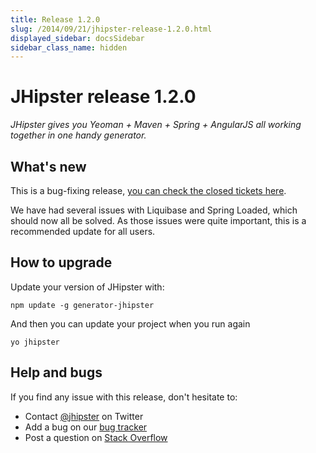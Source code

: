 ```yaml
---
title: Release 1.2.0
slug: /2014/09/21/jhipster-release-1.2.0.html
displayed_sidebar: docsSidebar
sidebar_class_name: hidden
---
```


JHipster release 1.2.0
==================

*JHipster gives you Yeoman + Maven + Spring + AngularJS all working together in one handy generator.*

What's new
----------

This is a bug-fixing release, [you can check the closed tickets here](https://github.com/jhipster/generator-jhipster/issues?q=milestone%3A1.2.0+is%3Aclosed).

We have had several issues with Liquibase and Spring Loaded, which should now all be solved. As those issues
were quite important, this is a recommended update for all users.

How to upgrade
------------

Update your version of JHipster with:

```
npm update -g generator-jhipster
```

And then you can update your project when you run again

```
yo jhipster
```

Help and bugs
--------------

If you find any issue with this release, don't hesitate to:

- Contact [@jhipster](https://twitter.com/jhipster) on Twitter
- Add a bug on our [bug tracker](https://github.com/jhipster/generator-jhipster/issues?state=open)
- Post a question on [Stack Overflow](http://stackoverflow.com/tags/jhipster/info)
